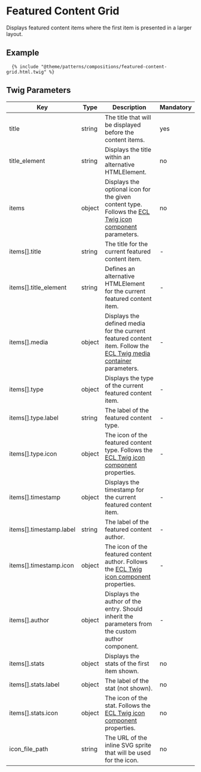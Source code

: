 # Featured Content Grid

Displays featured content items where the first item is presented in a larger layout.

## Example

```twig
  {% include "@theme/patterns/compositions/featured-content-grid.html.twig" %}
```

## Twig Parameters

| Key                     | Type   | Description                                                                                                                                                                               | Mandatory |
| ----------------------- | ------ | ----------------------------------------------------------------------------------------------------------------------------------------------------------------------------------------- | --------- |
| title                   | string | The title that will be displayed before the content items.                                                                                                                                | yes       |
| title_element           | string | Displays the title within an alternative HTMLElement.                                                                                                                                     | no        |
| items                   | object | Displays the optional icon for the given content type. Follows the [ECL Twig icon component](https://ecl-twig-php.netlify.app/ec/?path=/story/components-icon--general) parameters.       | no        |
| items[].title           | string | The title for the current featured content item.                                                                                                                                          | -         |
| items[].title_element   | string | Defines an alternative HTMLElement for the current featured content item.                                                                                                                 | -         |
| items[].media           | object | Displays the defined media for the current featured content item. Follow the [ECL Twig media container](https://www.npmjs.com/package/@ecl-twig/ec-component-media-container) parameters. | -         |
| items[].type            | object | Displays the type of the current featured content item.                                                                                                                                   | -         |
| items[].type.label      | string | The label of the featured content type.                                                                                                                                                   | -         |
| items[].type.icon       | object | The icon of the featured content type. Follows the [ECL Twig icon component](https://ecl-twig-php.netlify.app/ec/?path=/story/components-icon--general) properties.                       | -         |
| items[].timestamp       | object | Displays the timestamp for the current featured content item.                                                                                                                             | -         |
| items[].timestamp.label | string | The label of the featured content author.                                                                                                                                                 | -         |
| items[].timestamp.icon  | object | The icon of the featured content author. Follows the [ECL Twig icon component](https://ecl-twig-php.netlify.app/ec/?path=/story/components-icon--general) properties.                     | -         |
| items[].author          | object | Displays the author of the entry. Should inherit the parameters from the custom author component.                                                                                         | -         |
| items[].stats           | object | Displays the stats of the first item shown.                                                                                                                                               | no        |
| items[].stats.label     | object | The label of the stat (not shown).                                                                                                                                                        | no        |
| items[].stats.icon      | object | The icon of the stat. Follows the [ECL Twig icon component](https://ecl-twig-php.netlify.app/ec/?path=/story/components-icon--general) properties.                                        | no        |
| icon_file_path          | string | The URL of the inline SVG sprite that will be used for the icon.                                                                                                                          | no        |
